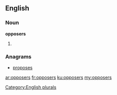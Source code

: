 ==English==

===Noun===
'''opposers'''

# {{plural of|opposer}}

===Anagrams===
* [[proposes#English|proposes]]

[[Category:English plurals]]

[[ar:opposers]]
[[fr:opposers]]
[[ku:opposers]]
[[my:opposers]]